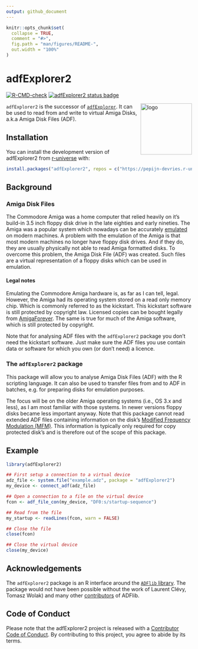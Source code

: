```yaml
---
output: github_document
---
```


```r
knitr::opts_chunk$set(
  collapse = TRUE,
  comment = "#>",
  fig.path = "man/figures/README-",
  out.width = "100%"
)
```

# adfExplorer2

<!-- badges: start -->
[![R-CMD-check](https://github.com/pepijn-devries/adfExplorer2/actions/workflows/R-CMD-check.yaml/badge.svg)](https://github.com/pepijn-devries/adfExplorer2/actions/workflows/R-CMD-check.yaml)
[![adfExplorer2 status badge](https://pepijn-devries.r-universe.dev/badges/adfExplorer2)](https://pepijn-devries.r-universe.dev/adfExplorer2)
<!-- badges: end -->

<img src="man/figures/logo.svg" align="right" height="139" copyright="cc-sa" alt="logo" class="pkgdown-hide" />

`adfExplorer2` is the successor of [`adfExplorer`](https://pepijn-devries.github.io/adfExplorer/).
It can be used to read from and write to virtual Amiga Disks, a.k.a Amiga Disk Files (ADF).

## Installation

You can install the development version of adfExplorer2 from [r-universe](https://pepijn-devries.r-universe.dev/adfExplorer2) with:

``` r
install.packages("adfExplorer2", repos = c("https://pepijn-devries.r-universe.dev", "https://cloud.r-project.org"))
```

## Background

### Amiga Disk Files

The Commodore Amiga was a home computer that relied heavily on it's
build-in 3.5 inch floppy disk drive in the late eighties and early
nineties. The Amiga was a popular system which nowadays can 
be accurately [emulated](https://en.wikipedia.org/wiki/Amiga_emulation)
on modern machines. A problem with the emulation of the Amiga
is that most modern machines no longer have floppy disk drives.
And if they do, they are usually physically not able to read
Amiga formatted disks. To overcome this problem, the Amiga Disk File
(ADF) was created. Such files are a virtual representation of a
floppy disks which can be used in emulation.

#### Legal notes

Emulating the Commodore Amiga hardware is, as far as I can tell, legal.
However, the Amiga had its operating system stored on a read only memory
chip. Which is commonly referred to as the kickstart. This kickstart software
is still protected by copyright law. Licensed copies can be bought legally
from [AmigaForever](https://www.amigaforever.com). The same is true for much of the
Amiga software, which is still protected by copyright.

Note that for analysing ADF files with the `adfExplorer2` package you don't
need the kickstart software. Just make sure the ADF files you use contain
data or software for which you own (or don't need) a licence. 

### The `adfExplorer2` package

This package will allow you to analyse Amiga Disk Files (ADF) with
the R scripting language. It can also be used to transfer files
from and to ADF in batches, e.g. for preparing disks for emulation 
purposes.

The focus will be on the older Amiga operating systems (i.e.,
OS 3.x and less), as I am most familiar with those systems. In
newer versions floppy disks became less important anyway.
Note that this package cannot read extended ADF files containing
information on the disk's
[Modified Frequency Modulation (MFM)](https://en.wikipedia.org/wiki/Modified_Frequency_Modulation).
This information is typically only required for copy protected disk's
and is therefore out of the scope of this package.

## Example

```r
library(adfExplorer2)

## First setup a connection to a virtual device
adz_file <- system.file("example.adz", package = "adfExplorer2")
my_device <- connect_adf(adz_file)

## Open a connection to a file on the virtual device
fcon <- adf_file_con(my_device, "DF0:s/startup-sequence")

## Read from the file
my_startup <- readLines(fcon, warn = FALSE)

## Close the file
close(fcon)

## Close the virtual device
close(my_device)
```

## Acknowledgements

The `adfExplorer2` package is an R interface around the [`ADFlib` library](https://github.com/lclevy/ADFlib).
The package would not have been possible without the work of Laurent Clévy,
Tomasz Wolak) and many other
[contributors](https://github.com/lclevy/ADFlib/blob/master/AUTHORS) of ADFlib.

## Code of Conduct
Please note that the adfExplorer2 project is released with a [Contributor Code of Conduct](https://contributor-covenant.org/version/2/1/CODE_OF_CONDUCT.html). By contributing to this project, you agree to abide by its terms.
